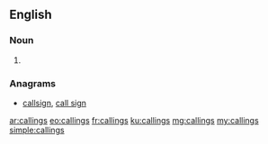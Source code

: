 ==English==

===Noun===
{{head|en|plural}}

# {{plural of|calling|lang=en}}

===Anagrams===
* [[callsign#English|callsign]], [[call sign#English|call sign]]

[[ar:callings]]
[[eo:callings]]
[[fr:callings]]
[[ku:callings]]
[[mg:callings]]
[[my:callings]]
[[simple:callings]]